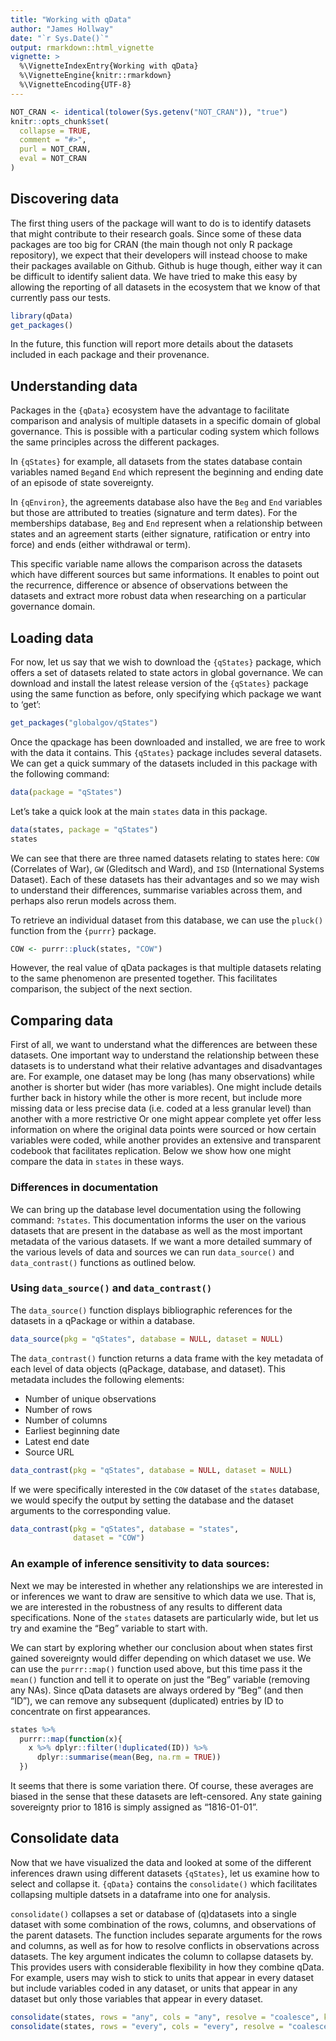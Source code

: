 ```yaml
---
title: "Working with qData"
author: "James Hollway"
date: "`r Sys.Date()`"
output: rmarkdown::html_vignette
vignette: >
  %\VignetteIndexEntry{Working with qData}
  %\VignetteEngine{knitr::rmarkdown}
  %\VignetteEncoding{UTF-8}
---
```


```r
NOT_CRAN <- identical(tolower(Sys.getenv("NOT_CRAN")), "true")
knitr::opts_chunk$set(
  collapse = TRUE,
  comment = "#>",
  purl = NOT_CRAN,
  eval = NOT_CRAN
)
```

## Discovering data

The first thing users of the package will want to do is to identify
datasets that might contribute to their research goals. 
Since some of these data packages are too big for CRAN 
(the main though not only R package repository), 
we expect that their developers will instead choose
to make their packages available on Github. 
Github is huge though, either way it can be difficult to identify salient data. 
We have tried to make this easy by allowing the reporting of all datasets 
in the ecosystem that we know of that currently pass our tests.

```r
library(qData)
get_packages()
```

In the future, this function will report more details about the datasets
included in each package and their provenance.

## Understanding data

Packages in the `{qData}` ecosystem have the advantage to facilitate comparison 
and analysis of multiple datasets in a specific domain of global governance. 
This is possible with a particular coding system which follows the same 
principles across the different packages. 

In `{qStates}` for example, all datasets from the states database contain 
variables named `Beg`and `End` which represent the beginning and ending date 
of an episode of state sovereignty.

In `{qEnviron}`, the agreements database also have the `Beg` and `End` variables 
but those are attributed to treaties (signature and term dates). 
For the memberships database, `Beg` and `End` represent when a relationship 
between states and an agreement starts (either signature, ratification or entry into force) 
and ends (either withdrawal or term).

This specific variable name allows the comparison across the datasets which 
have different sources but same informations. 
It enables to point out the recurrence, 
difference or absence of observations between the datasets and extract
more robust data when researching on a particular governance domain. 

## Loading data

For now, let us say that we wish to download the `{qStates}` package,
which offers a set of datasets related to state actors in global governance. 
We can download and install the latest release version of
the `{qStates}` package using the same function as before, only
specifying which package we want to 'get':

```r
get_packages("globalgov/qStates")
```

Once the qpackage has been downloaded and installed, we are free to work
with the data it contains. 
This `{qStates}` package includes several datasets.
We can get a quick summary of the datasets included in this
package with the following command:

```r
data(package = "qStates")
```

Let's take a quick look at the main `states` data in this package.

```r
data(states, package = "qStates")
states
```

We can see that there are three named datasets relating to states here:
`COW` (Correlates of War), `GW` (Gleditsch and Ward), and `ISD`
(International Systems Dataset). Each of these datasets has their
advantages and so we may wish to understand their differences, summarise
variables across them, and perhaps also rerun models across them.

To retrieve an individual dataset from this database,
we can use the `pluck()` function from the `{purrr}` package.

```r
COW <- purrr::pluck(states, "COW")
```

However, the real value of qData packages is that multiple datasets
relating to the same phenomenon are presented together.
This facilitates comparison, the subject of the next section.

## Comparing data

First of all, we want to understand what the differences are between these datasets.
One important way to understand the relationship between these datasets is 
to understand what their relative advantages and disadvantages are.
For example, one dataset may be long (has many observations) 
while another is shorter but wider (has more variables).
One might include details further back in history while the other is more recent,
but include more missing data or less precise data (i.e. coded at a less granular level)
than another with a more restrictive 
Or one might appear complete yet offer less information on where the original data points
were sourced or how certain variables were coded,
while another provides an extensive and transparent codebook that facilitates replication.
Below we show how one might compare the data in `states` in these ways.

### Differences in documentation

We can bring up the database level documentation using the following command:
`?states`.
This documentation informs the user on the various datasets that are present in
the database as well as the most important metadata of the various datasets. 
If we want a more detailed summary of the various levels of data 
and sources we can run `data_source()` and `data_contrast()` functions as
outlined below.

### Using `data_source()` and `data_contrast()`

The `data_source()` function displays bibliographic references for the datasets
in a qPackage or within a database.

```r
data_source(pkg = "qStates", database = NULL, dataset = NULL)
```

The `data_contrast()` function returns a data frame with the key metadata 
of each level of data objects (qPackage, database, and dataset).
This metadata includes the following elements:

* Number of unique observations
* Number of rows
* Number of columns
* Earliest beginning date
* Latest end date
* Source URL

```r
data_contrast(pkg = "qStates", database = NULL, dataset = NULL)
```

If we were specifically interested in the `COW` dataset of the `states`
database, we would specify the output by setting the database and the dataset
arguments to the corresponding value. 

```r
data_contrast(pkg = "qStates", database = "states",
              dataset = "COW")
```

### An example of inference sensitivity to data sources:

Next we may be interested in whether any relationships we are interested in or inferences we want to draw
are sensitive to which data we use.
That is, we are interested in the robustness of any results to different data specifications.
None of the `states` datasets are particularly wide, but let us try and examine the "Beg" variable to start with.

We can start by exploring whether our conclusion about when states first gained sovereignty
would differ depending on which dataset we use.
We can use the `purrr::map()` function used above, but this time pass it the `mean()` function
and tell it to operate on just the "Beg" variable (removing any NAs).
Since qData datasets are always ordered by "Beg" (and then "ID"),
we can remove any subsequent (duplicated) entries by ID to concentrate on first appearances.

```r
states %>% 
  purrr::map(function(x){
    x %>% dplyr::filter(!duplicated(ID)) %>%
      dplyr::summarise(mean(Beg, na.rm = TRUE))
  })
```

It seems that there is some variation there.
Of course, these averages are biased in the sense that these datasets are left-censored.
Any state gaining sovereignty prior to 1816 is simply assigned as "1816-01-01".

## Consolidate data

Now that we have visualized the data and looked at some of the different inferences drawn 
using different datasets `{qStates}`, let us examine how to select and collapse it. 
`{qData}` contains the `consolidate()` which facilitates collapsing 
multiple datsets in a dataframe into one for analysis.

`consolidate()` collapses a set or database of (q)datasets into a single dataset 
with some combination of the rows, columns, and observations of the parent datasets.
The function includes separate arguments for the rows and columns, as well as 
for how to resolve conflicts in observations across datasets.
The key argument indicates the column to collapse datasets by.
This provides users with considerable flexibility in how they combine qData.
For example, users may wish to stick to units that appear in every dataset
but include variables coded in any dataset, or units that appear in any dataset
but only those variables that appear in every dataset.

```r
consolidate(states, rows = "any", cols = "any", resolve = "coalesce", key = "ID")
consolidate(states, rows = "every", cols = "every", resolve = "coalesce", key = "ID")
```
